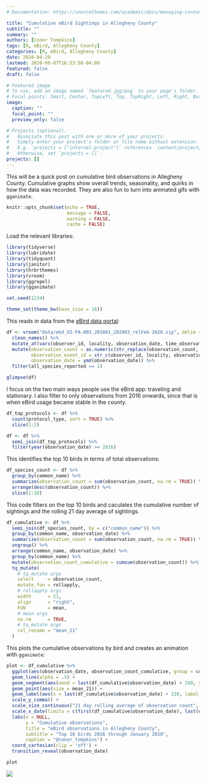 ```yaml
---
# Documentation: https://sourcethemes.com/academic/docs/managing-content/

title: "Cumulative eBird Sightings in Allegheny County"
subtitle: ""
summary: ""
authors: [Conor Tompkins]
tags: [R, eBird, Allegheny County]
categories: [R, eBird, Allegheny County]
date: 2020-04-29
lastmod: 2020-08-07T16:53:58-04:00
featured: false
draft: false

# Featured image
# To use, add an image named `featured.jpg/png` to your page's folder.
# Focal points: Smart, Center, TopLeft, Top, TopRight, Left, Right, BottomLeft, Bottom, BottomRight.
image:
  caption: ""
  focal_point: ""
  preview_only: false

# Projects (optional).
#   Associate this post with one or more of your projects.
#   Simply enter your project's folder or file name without extension.
#   E.g. `projects = ["internal-project"]` references `content/project/deep-learning/index.md`.
#   Otherwise, set `projects = []`.
projects: []
---
```


This will be a quick post on cumulative bird observations in Allegheny County. Cumulative graphs show overall trends, seasonality, and quirks in how the data was recorded. They are also fun to turn into animated gifs with `gganimate`. 

```r
knitr::opts_chunk$set(echo = TRUE,
                      message = FALSE,
                      warning = FALSE,
                      cache = FALSE)
```

Load the relevant libraries:
```r
library(tidyverse)
library(lubridate)
library(tidyquant)
library(janitor)
library(hrbrthemes)
library(vroom)
library(ggrepel)
library(gganimate)

set.seed(1234)

theme_set(theme_bw(base_size = 16))
```

This reads in data from the [eBird data portal](https://ebird.org/data/download):
```r
df <- vroom("data/ebd_US-PA-003_201001_202003_relFeb-2020.zip", delim = "\t") %>% 
  clean_names() %>% 
  mutate_at(vars(observer_id, locality, observation_date, time_observations_started, protocol_type), str_replace_na, "NA") %>% 
  mutate(observation_count = as.numeric(str_replace(observation_count, "X", as.character(NA))),
         observation_event_id = str_c(observer_id, locality, observation_date, time_observations_started, sep = "-"),
         observation_date = ymd(observation_date)) %>%
  filter(all_species_reported == 1)

glimpse(df)
```

I focus on the two main ways people use the eBird app: traveling and stationary. I also filter to only observations from 2016 onwards, since that is when eBird usage became stable in the county.
```r
df_top_protocols <- df %>% 
  count(protocol_type, sort = TRUE) %>% 
  slice(1:2)

df <- df %>% 
  semi_join(df_top_protocols) %>% 
  filter(year(observation_date) >= 2016)
```

This identifies the top 10 birds in terms of total observations:
```r
df_species_count <- df %>% 
  group_by(common_name) %>% 
  summarize(observation_count = sum(observation_count, na.rm = TRUE)) %>% 
  arrange(desc(observation_count)) %>% 
  slice(1:10)
```

This code filters on the top 10 birds and caculates the cumulative number of sightings and the rolling 21 day average of sightings.
```r
df_cumulative <- df %>% 
  semi_join(df_species_count, by = c("common_name")) %>% 
  group_by(common_name, observation_date) %>% 
  summarize(observation_count = sum(observation_count, na.rm = TRUE)) %>% 
  ungroup() %>% 
  arrange(common_name, observation_date) %>% 
  group_by(common_name) %>% 
  mutate(observation_count_cumulative = cumsum(observation_count)) %>% 
  tq_mutate(
    # tq_mutate args
    select     = observation_count,
    mutate_fun = rollapply, 
    # rollapply args
    width      = 21,
    align      = "right",
    FUN        = mean,
    # mean args
    na.rm      = TRUE,
    # tq_mutate args
    col_rename = "mean_21"
  )
```

This plots the cumulative observations by bird and creates an animation with `gganimate`:
```r
plot <- df_cumulative %>% 
  ggplot(aes(observation_date, observation_count_cumulative, group = common_name)) +
  geom_line(alpha = .5) +
  geom_segment(aes(xend = last(df_cumulative$observation_date) + 240, yend = observation_count_cumulative), linetype = 2, colour = 'grey') +
  geom_point(aes(size = mean_21)) +
  geom_label(aes(x = last(df_cumulative$observation_date) + 210, label = common_name), size = 6) +
  scale_y_comma() +
  scale_size_continuous("21 day rolling average of observation count", range = c(2, 10), labels = scales::comma) +
  scale_x_date(limits = c(first(df_cumulative$observation_date), last(df_cumulative$observation_date) + 250)) +
  labs(x = NULL,
       y = "Cumulative observations",
       title = "eBird observations in Allegheny County",
       subtitle = "Top 10 birds 2016 through January 2020",
       caption = "@conor_tompkins") +
  coord_cartesian(clip = 'off') +
  transition_reveal(observation_date)

plot
```
![](cumulative_observations.gif)
